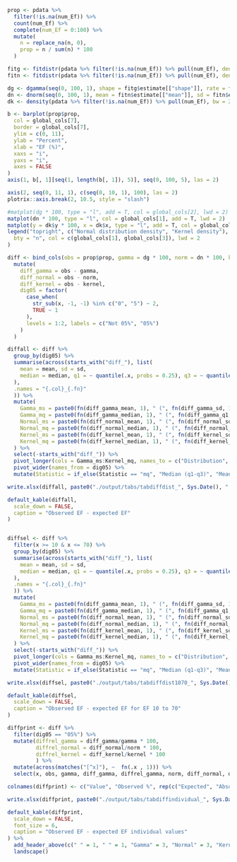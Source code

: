 ```r

prop <- pdata %>%
  filter(!is.na(num_Ef)) %>%
  count(num_Ef) %>%
  complete(num_Ef = 0:100) %>%
  mutate(
    n = replace_na(n, 0),
    prop = n / sum(n) * 100
  )

fitg <- fitdistr(pdata %>% filter(!is.na(num_Ef)) %>% pull(num_Ef), densfun = "gamma")
fitn <- fitdistr(pdata %>% filter(!is.na(num_Ef)) %>% pull(num_Ef), densfun = "normal")

dg <- dgamma(seq(0, 100, 1), shape = fitg$estimate[["shape"]], rate = fitg$estimate[["rate"]])
dn <- dnorm(seq(0, 100, 1), mean = fitn$estimate[["mean"]], sd = fitn$estimate[["sd"]])
dk <- density(pdata %>% filter(!is.na(num_Ef)) %>% pull(num_Ef), bw = 2, n = 101, from = 0, to = 100)

b <- barplot(prop$prop,
  col = global_cols[7],
  border = global_cols[7],
  ylim = c(0, 11),
  ylab = "Percent",
  xlab = "EF (%)",
  xaxs = "i",
  yaxs = "i",
  axes = FALSE
)
axis(1, b[, 1][seq(1, length(b[, 1]), 5)], seq(0, 100, 5), las = 2)

axis(2, seq(0, 11, 1), c(seq(0, 10, 1), 100), las = 2)
plotrix::axis.break(2, 10.5, style = "slash")

#matplot(dg * 100, type = "l", add = T, col = global_cols[2], lwd = 2)
matplot(dn * 100, type = "l", col = global_cols[1], add = T, lwd = 2)
matplot(y = dk$y * 100, x = dk$x, type = "l", add = T, col = global_cols[3], lwd = 2)
legend("topright", c("Normal distribution density", "Kernel density"),
  bty = "n", col = c(global_cols[1], global_cols[3]), lwd = 2
)
```

```r
diff <- bind_cols(obs = prop$prop, gamma = dg * 100, norm = dn * 100, kernel = dk$y * 100, x = dk$x) %>%
  mutate(
    diff_gamma = obs - gamma,
    diff_normal = obs - norm,
    diff_kernel = obs - kernel,
    dig05 = factor(
      case_when(
        str_sub(x, -1, -1) %in% c("0", "5") ~ 2,
        TRUE ~ 1
      ),
      levels = 1:2, labels = c("Not 05%", "05%")
    )
  )

diffall <- diff %>%
  group_by(dig05) %>%
  summarise(across(starts_with("diff_"), list(
    mean = mean, sd = sd,
    median = median, q1 = ~ quantile(.x, probs = 0.25), q3 = ~ quantile(.x, probs = 0.75)
  ),
  .names = "{.col}_{.fn}"
  )) %>%
  mutate(
    Gamma_ms = paste0(fn(diff_gamma_mean, 1), " (", fn(diff_gamma_sd, 1), ")"),
    Gamma_mq = paste0(fn(diff_gamma_median, 1), " (", fn(diff_gamma_q1, 1), "-", fn(diff_gamma_q3, 1), ")"),
    Normal_ms = paste0(fn(diff_normal_mean, 1), " (", fn(diff_normal_sd, 1), ")"),
    Normal_mq = paste0(fn(diff_normal_median, 1), " (", fn(diff_normal_q1, 1), "-", fn(diff_normal_q3, 1), ")"),
    Kernel_ms = paste0(fn(diff_kernel_mean, 1), " (", fn(diff_kernel_sd, 1), ")"),
    Kernel_mq = paste0(fn(diff_kernel_median, 1), " (", fn(diff_kernel_q1, 1), "-", fn(diff_kernel_q3, 1), ")")
  ) %>%
  select(-starts_with("diff_")) %>%
  pivot_longer(cols = Gamma_ms:Kernel_mq, names_to = c("Distribution", "Statistic"), names_pattern = c("(.*)_(.*)")) %>%
  pivot_wider(names_from = dig05) %>%
  mutate(Statistic = if_else(Statistic == "mq", "Median (q1-q3)", "Mean (sd)"))

write.xlsx(diffall, paste0("./output/tabs/tabdiffdist_", Sys.Date(), ".xlsx"), rowNames = FALSE)

default_kable(diffall,
  scale_down = FALSE,
  caption = "Observed EF - expected EF"
)


diffsel <- diff %>%
  filter(x >= 10 & x <= 70) %>%
  group_by(dig05) %>%
  summarise(across(starts_with("diff_"), list(
    mean = mean, sd = sd,
    median = median, q1 = ~ quantile(.x, probs = 0.25), q3 = ~ quantile(.x, probs = 0.75)
  ),
  .names = "{.col}_{.fn}"
  )) %>%
  mutate(
    Gamma_ms = paste0(fn(diff_gamma_mean, 1), " (", fn(diff_gamma_sd, 1), ")"),
    Gamma_mq = paste0(fn(diff_gamma_median, 1), " (", fn(diff_gamma_q1, 1), "-", fn(diff_gamma_q3, 1), ")"),
    Normal_ms = paste0(fn(diff_normal_mean, 1), " (", fn(diff_normal_sd, 1), ")"),
    Normal_mq = paste0(fn(diff_normal_median, 1), " (", fn(diff_normal_q1, 1), "-", fn(diff_normal_q3, 1), ")"),
    Kernel_ms = paste0(fn(diff_kernel_mean, 1), " (", fn(diff_kernel_sd, 1), ")"),
    Kernel_mq = paste0(fn(diff_kernel_median, 1), " (", fn(diff_kernel_q1, 1), "-", fn(diff_kernel_q3, 1), ")")
  ) %>%
  select(-starts_with("diff_")) %>%
  pivot_longer(cols = Gamma_ms:Kernel_mq, names_to = c("Distribution", "Statistic"), names_pattern = c("(.*)_(.*)")) %>%
  pivot_wider(names_from = dig05) %>%
  mutate(Statistic = if_else(Statistic == "mq", "Median (q1-q3)", "Mean (sd)"))

write.xlsx(diffsel, paste0("./output/tabs/tabdiffdist1070_", Sys.Date(), ".xlsx"), rowNames = FALSE)

default_kable(diffsel,
  scale_down = FALSE,
  caption = "Observed EF - expected EF for EF 10 to 70"
)
```

```r

diffprint <- diff %>%
  filter(dig05 == "05%") %>%
  mutate(diffrel_gamma = diff_gamma/gamma * 100, 
         diffrel_normal = diff_normal/norm * 100, 
         diffrel_kernel = diff_kernel/kernel * 100
         ) %>%
  mutate(across(matches("[^x]"), ~  fn(.x , 1))) %>%
  select(x, obs, gamma, diff_gamma, diffrel_gamma, norm, diff_normal, diffrel_normal, kernel, diff_kernel, diffrel_kernel)

colnames(diffprint) <- c("Value", "Observed %", rep(c("Expected", "Absolute difference", "Relative difference"), 3))

write.xlsx(diffprint, paste0("./output/tabs/tabdiffindividual_", Sys.Date(), ".xlsx"), rowNames = FALSE)

default_kable(diffprint,
  scale_down = FALSE,
  font_size = 6, 
  caption = "Observed EF - expected EF individual values"
) %>%
  add_header_above(c(" " = 1, " " = 1, "Gamma" = 3, "Normal" = 3, "Kernal" = 3)) %>%
  landscape()
```
